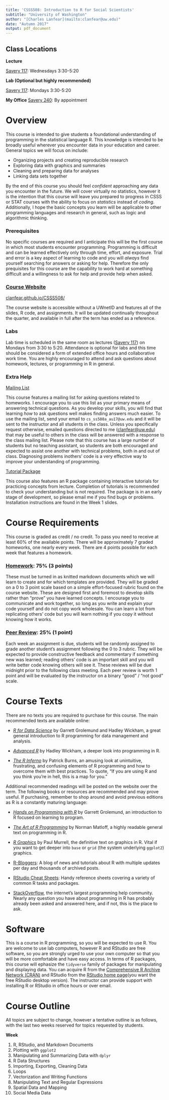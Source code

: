 ```yaml
---
title: 'CSSS508: Introduction to R for Social Scientists'
subtitle: "University of Washington"
author: "[Charles Lanfear](mailto:clanfear@uw.edu)"
date: "Autumn 2017"
output: pdf_document
---
```


## Class Locations
**Lecture**

[Savery 117](https://www.washington.edu/maps/#!/sav): Wednesdays 3:30-5:20

**Lab (Optional but highly recommended)**

[Savery 117](https://www.washington.edu/maps/#!/sav): Mondays 3:30-5:20

**My Office**
[Savery 240](https://www.washington.edu/maps/#!/sav): By appointment

# Overview
This course is intended to give students a foundational understanding of programming
in the statistical language R. This knowledge is intended to be broadly useful wherever
you encounter data in your education and career. General topics we will focus on include:

* Organizing projects and creating reproducible research
* Exploring data with graphics and summaries
* Cleaning and preparing data for analyses
* Linking data sets together

By the end of this course you should feel *confident* approaching any data you encounter
in the future. We will cover virtually no statistics, however it is the intention that this course will
leave you prepared to progress in CSSS or STAT courses with the ability to focus on 
*statistics* instead of *coding*. Additionally, I hope the basic concepts you learn will be 
applicable to other programming languages and research in general, such as logic and 
algorithmic thinking.

### Prerequisites
No specific courses are required and I anticipate this will be the first course in 
which most students encounter programming. Programming is difficult and can
be learned effectively only through time, effort, and exposure. Trial and error is a
key aspect of learning to code and you will *always* find yourself searching for 
answers or asking for help. Therefore the only prequisites for this course are the
capability to work hard at something difficult and a willingness to ask for help
and provide help when asked.

### [Course Website](https://clanfear.github.io/CSSS508/)
[clanfear.github.io/CSSS508/](https://clanfear.github.io/CSSS508/)

The course website is accessible without a UWnetID and features all of the slides, R
code, and assignments. It will be updated continually throughout the quarter, and 
available in full after the term has ended as a reference.

### Labs
Lab time is scheduled in the same room as lectures ([Savery 117](https://www.washington.edu/maps/#!/sav))
on Mondays from 3:30 to 5:20. Attendance is optional for labs and this time should be considered a form of extended
office hours and collaborative work time. You are highly encouraged to attend and ask questions
about homework, lectures, or programming in R in general.

### Extra Help
[Mailing List](mailto:cs_ss508a_au17@uw.edu)

This course features a mailing list for asking questions related to homeworks. I encourage
you to use this list as your primary means of answering technical questions. As you 
develop your skills, you will find that learning *how* to ask questions well makes 
finding answers much easier. To use the mailing list, send your email to `cs_ss508a_au17@uw.edu`
and it will be sent to the instructor and all students in the class. Unless you specifically
request otherwise, emailed questions directed to me ([clanfear@uw.edu](mailto:clanfear@uw.edu)) that may be useful to others in the class
will be answered with a response to the class mailing list. Please note that this course
has a large number of students but no teaching assistant, so students are both encouraged
and expected to assist one another with technical problems, both in and out of class.
Diagnosing problems inothers' code is a very effective way to improve your understanding of programming.

[Tutorial Package](https://clanfear.github.io/CSSS508/uwcsss508.zip)

This course also features an R package containing interactive tutorials for practicing
concepts from lecture. Completion of tutorials is recommended to check your understanding
but is not required. The package is in an early stage of development, so please email
me if you find bugs or problems. Installation instructions are found in the Week 1 slides.

# Course Requirements
This course is graded as credit / no credit. To pass you need to receive 
at least 60% of the available points. There will be approximately 7 graded homeworks,
one nearly every week. There are 4 points possible for each week that features a homework.

### [Homework](https://clanfear.github.io/CSSS508/docs/homework.html): 75% (3 points)
These must be turned in as knitted markdown documents which we will learn to create and for which
templates are provided. They will be graded on a 0 to 3 point scale based
on a simple effort-focused rubric found on the course website. These are designed
first and foremost to develop skills rather than "prove" you have learned concepts. 
I encourage you to communicate and work together, so long as you write and explain
your code yourself and do not copy work wholesale. You can learn a lot from replicating
others' code but you will learn nothing if you copy it without knowing how it works.

### [Peer Review](https://clanfear.github.io/CSSS508/docs/peer_review.html): 25% (1 point)
Each week an assignment is due, students will be randomly assigned to grade another
student's assignment following the 0 to 3 rubric. They will be expected to provide
constructive feedback and commentary if something new was learned; reading others' 
code is an important skill and you will write better code knowing others will see it.
These reviews will be due midnight prior to the following class meeting.
Each peer review is worth 1 point and will be evaluated by the instructor on a binary
"good" / "not good" scale. 

# Course Texts
There are no texts you are required to purchase for this course. The main recommended
texts are available online:

* *[R for Data Science](http://r4ds.had.co.nz/index.html)* by Garrett Grolemund and Hadley Wickham,
a great general introduction to R programming for data management and analysis.

* *[Advanced R](http://adv-r.had.co.nz/)* by Hadley Wickham, a deeper look into programming
in R.

* *[The R Inferno](http://www.burns-stat.com/documents/books/the-r-inferno/)* by Patrick Burns,
an amusing look at unintuitive, frustrating, and confusing elements of R programming
and how to overcome them with best practices. To quote, "If you are using R and you
think you're in hell, this is a map for you."

Additional recommended readings will be posted on the website over the term. The following
books or resources are recommended and may prove useful. If purchasing, remember to shop around and
avoid previous editions as R is a constantly maturing language:

* *[Hands on Programming with R](http://shop.oreilly.com/product/0636920028574.do)* by 
Garrett Grolemund, an introduction to R focused on learning to program.

* *[The Art of R Programming](https://www.nostarch.com/artofr.htm)* by Norman Matloff, a
highly readable general text on programming in R.

* *[R Graphics](https://www.crcpress.com/R-Graphics-Second-Edition/Murrell/p/book/9781439831762)*
by Paul Murrell, the definitive text on graphics in R. Vital if you want
to get deeper into `base` or `grid` (the system underlying `ggplot2`) graphics.

* [R-Bloggers](https://www.r-bloggers.com/): A blog of news and tutorials about R with
multiple updates per day and thousands of archived posts.

* [RStudio Cheat Sheets](https://www.rstudio.com/resources/cheatsheets/): Handy reference 
sheets covering a variety of common R tasks and packages.

* [StackOverflow](https://stackoverflow.com/), the internet's largest programming help
community. Nearly any question you have about programming in R has probably already
been asked and answered here, and if not, this is the place to ask.

# Software
This is a course in R programming, so you will be expected to use R. You are welcome
to use lab computers, however R and RStudio are free software, so you are strongly
urged to use your own computer so that you will be more comfortable and have easy
access. In terms of R packages, this course will ephasize the `tidyverse` family of 
packages for manipulating and displaying data. You can acquire R from the
[Comprehensive R Archive Network (CRAN)](https://cran.rstudio.com/) and RStudio from
the [RStudio home page](https://www.rstudio.com/products/rstudio/download/)(you want
the free RStudio desktop version). The instructor can provide support with installing
R or RStudio in office hours or over email.

# Course Outline
All topics are subject to change, however a tentative outline is as follows, with 
the last two weeks reserved for topics requested by students.

**Week**

1. R, RStudio, and Markdown Documents
2. Plotting with `ggplot2`
3. Manipulating and Summarizing Data with `dplyr`
4. R Data Structures
5. Importing, Exporting, Cleaning Data
6. Loops
7. Vectorization and Writing Functions
8. Manipulating Text and Regular Expressions
9. Spatial Data and Mapping
10. Social Media Data
